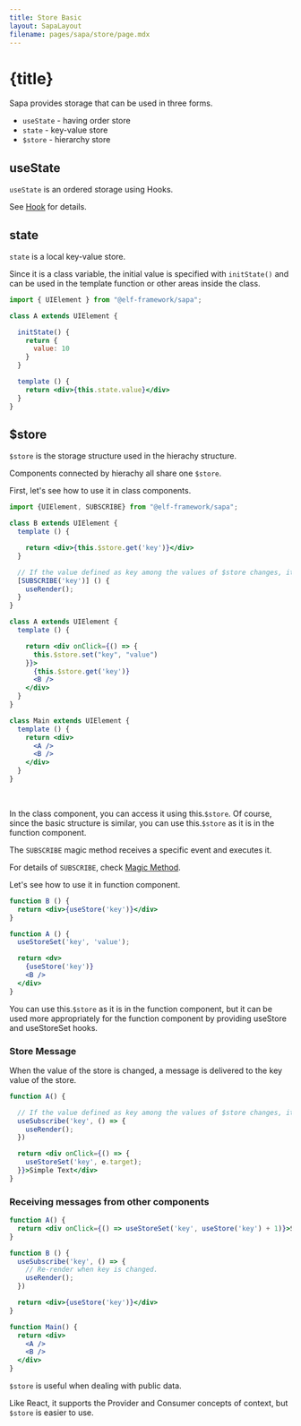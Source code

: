```yaml
---
title: Store Basic
layout: SapaLayout
filename: pages/sapa/store/page.mdx
---
```




# {title}

Sapa provides storage that can be used in three forms.

* `useState` - having order store 
* `state` - key-value store 
* `$store` - hierarchy store 


## useState 

`useState` is an ordered storage using Hooks.

See [Hook](/pages/sapa/hook/) for details.

## state 

`state` is a local key-value store.

Since it is a class variable, the initial value is specified with `initState()` and can be used in the template function or other areas inside the class.

```jsx
import { UIElement } from "@elf-framework/sapa";

class A extends UIElement {

  initState() {
    return {
      value: 10
    }
  }

  template () {
    return <div>{this.state.value}</div>
  }
}
```

## $store 

`$store` is the storage structure used in the hierachy structure.

Components connected by hierachy all share one `$store`.

First, let's see how to use it in class components.

```jsx
import {UIElement, SUBSCRIBE} from "@elf-framework/sapa";

class B extends UIElement {
  template () {

    return <div>{this.$store.get('key')}</div>
  }

  // If the value defined as key among the values ​​of $store changes, it receives and executes a message.
  [SUBSCRIBE('key')] () {
    useRender();
  }
}

class A extends UIElement {
  template () {

    return <div onClick={() => {
      this.$store.set("key", "value")
    }}>
      {this.$store.get('key')}
      <B />
    </div>
  }
}

class Main extends UIElement {
  template () {
    return <div>
      <A />
      <B />
    </div>
  }
}
```

&nbsp;

In the class component, you can access it using this.`$store`. Of course, since the basic structure is similar, you can use this.`$store` as it is in the function component.

The `SUBSCRIBE` magic method receives a specific event and executes it.

For details of `SUBSCRIBE`, check [Magic Method](/pages/sapa/magic-method/#SUBSCRIBE).


Let's see how to use it in function component.

```jsx
function B () {
  return <div>{useStore('key')}</div>
}

function A () {
  useStoreSet('key', 'value');

  return <dv>
    {useStore('key')}
    <B />
  </div>
}

```
You can use this.`$store` as it is in the function component, but it can be used more appropriately for the function component by providing useStore and useStoreSet hooks.

### Store Message 

When the value of the store is changed, a message is delivered to the key value of the store.

```jsx
function A() {

  // If the value defined as key among the values ​​of $store changes, it receives and executes a message.
  useSubscribe('key', () => {
    useRender();
  })

  return <div onClick={() => {
    useStoreSet('key', e.target);
  }}>Simple Text</div>
}
```

### Receiving messages from other components

```jsx {2,6-9}
function A() {
  return <div onClick={() => useStoreSet('key', useStore('key') + 1)}>Simple Text</div>
}

function B () {
  useSubscribe('key', () => {
    // Re-render when key is changed.
    useRender();
  })

  return <div>{useStore('key')}</div>
}

function Main() {
  return <div>
    <A />
    <B />
  </div>
}
```

`$store` is useful when dealing with public data.

Like React, it supports the Provider and Consumer concepts of context, but `$store` is easier to use.
